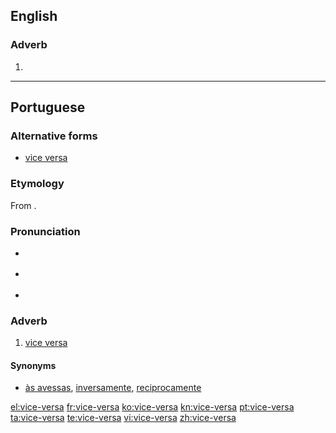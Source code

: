 ==English==

===Adverb===
{{en-adv|-}}

# {{alternative spelling of|vice versa}}

----

==Portuguese==

===Alternative forms===
* [[vice versa]]

===Etymology===
From {{etyl|la|pt}} {{term|vice versā|lang=la}}.

===Pronunciation===
* {{a|Paulista}} {{IPA|/ˌvi.si.ˈvɛɹ.sa/|/ˌvi.si.ˈvɛɹ.sɐ/|lang=pt}}
* {{a|South Brazil}} {{IPA|/ˌvi.se.ˈvɛɻ.sa/|lang=pt}}
* {{hyphenation|vi|ce|ver|sa}}

===Adverb===
{{pt-adv|-}}

# [[vice versa]] {{gloss|the other way round}}

====Synonyms====
* [[às avessas]], [[inversamente]], [[reciprocamente]]

[[el:vice-versa]]
[[fr:vice-versa]]
[[ko:vice-versa]]
[[kn:vice-versa]]
[[pt:vice-versa]]
[[ta:vice-versa]]
[[te:vice-versa]]
[[vi:vice-versa]]
[[zh:vice-versa]]